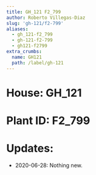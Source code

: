 ```yaml
---
title: GH_121 F2_799
author: Roberto Villegas-Diaz
slug: 'gh-121/f2-799'
aliases:
  - gh_121-f2_799
  - gh-121-f2-799
  - gh121-f2799
extra_crumbs:
  name: GH121
  path: /label/gh-121
---
```


# **House**: GH_121
# **Plant ID**: F2_799
# **Updates**: 
 - 2020-06-28: Nothing new.
